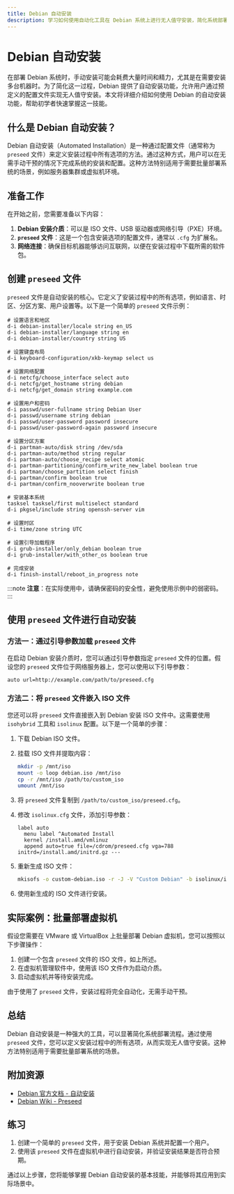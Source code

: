 ```yaml
---
title: Debian 自动安装
description: 学习如何使用自动化工具在 Debian 系统上进行无人值守安装，简化系统部署流程。
---
```


# Debian 自动安装

在部署 Debian 系统时，手动安装可能会耗费大量时间和精力，尤其是在需要安装多台机器时。为了简化这一过程，Debian 提供了自动安装功能，允许用户通过预定义的配置文件实现无人值守安装。本文将详细介绍如何使用 Debian 的自动安装功能，帮助初学者快速掌握这一技能。

## 什么是 Debian 自动安装？

Debian 自动安装（Automated Installation）是一种通过配置文件（通常称为 `preseed` 文件）来定义安装过程中所有选项的方法。通过这种方式，用户可以在无需手动干预的情况下完成系统的安装和配置。这种方法特别适用于需要批量部署系统的场景，例如服务器集群或虚拟机环境。

## 准备工作

在开始之前，您需要准备以下内容：

1. **Debian 安装介质**：可以是 ISO 文件、USB 驱动器或网络引导（PXE）环境。
2. **`preseed` 文件**：这是一个包含安装选项的配置文件，通常以 `.cfg` 为扩展名。
3. **网络连接**：确保目标机器能够访问互联网，以便在安装过程中下载所需的软件包。

## 创建 `preseed` 文件

`preseed` 文件是自动安装的核心。它定义了安装过程中的所有选项，例如语言、时区、分区方案、用户设置等。以下是一个简单的 `preseed` 文件示例：

```plaintext
# 设置语言和地区
d-i debian-installer/locale string en_US
d-i debian-installer/language string en
d-i debian-installer/country string US

# 设置键盘布局
d-i keyboard-configuration/xkb-keymap select us

# 设置网络配置
d-i netcfg/choose_interface select auto
d-i netcfg/get_hostname string debian
d-i netcfg/get_domain string example.com

# 设置用户和密码
d-i passwd/user-fullname string Debian User
d-i passwd/username string debian
d-i passwd/user-password password insecure
d-i passwd/user-password-again password insecure

# 设置分区方案
d-i partman-auto/disk string /dev/sda
d-i partman-auto/method string regular
d-i partman-auto/choose_recipe select atomic
d-i partman-partitioning/confirm_write_new_label boolean true
d-i partman/choose_partition select finish
d-i partman/confirm boolean true
d-i partman/confirm_nooverwrite boolean true

# 安装基本系统
tasksel tasksel/first multiselect standard
d-i pkgsel/include string openssh-server vim

# 设置时区
d-i time/zone string UTC

# 设置引导加载程序
d-i grub-installer/only_debian boolean true
d-i grub-installer/with_other_os boolean true

# 完成安装
d-i finish-install/reboot_in_progress note
```

:::note
**注意**：在实际使用中，请确保密码的安全性，避免使用示例中的弱密码。
:::

## 使用 `preseed` 文件进行自动安装

### 方法一：通过引导参数加载 `preseed` 文件

在启动 Debian 安装介质时，您可以通过引导参数指定 `preseed` 文件的位置。假设您的 `preseed` 文件位于网络服务器上，您可以使用以下引导参数：

```plaintext
auto url=http://example.com/path/to/preseed.cfg
```

### 方法二：将 `preseed` 文件嵌入 ISO 文件

您还可以将 `preseed` 文件直接嵌入到 Debian 安装 ISO 文件中。这需要使用 `isohybrid` 工具和 `isolinux` 配置。以下是一个简单的步骤：

1. 下载 Debian ISO 文件。
2. 挂载 ISO 文件并提取内容：

   ```bash
   mkdir -p /mnt/iso
   mount -o loop debian.iso /mnt/iso
   cp -r /mnt/iso /path/to/custom_iso
   umount /mnt/iso
   ```

3. 将 `preseed` 文件复制到 `/path/to/custom_iso/preseed.cfg`。
4. 修改 `isolinux.cfg` 文件，添加引导参数：

   ```plaintext
   label auto
     menu label ^Automated Install
     kernel /install.amd/vmlinuz
     append auto=true file=/cdrom/preseed.cfg vga=788 initrd=/install.amd/initrd.gz ---
   ```

5. 重新生成 ISO 文件：

   ```bash
   mkisofs -o custom-debian.iso -r -J -V "Custom Debian" -b isolinux/isolinux.bin -c isolinux/boot.cat -no-emul-boot -boot-load-size 4 -boot-info-table /path/to/custom_iso
   ```

6. 使用新生成的 ISO 文件进行安装。

## 实际案例：批量部署虚拟机

假设您需要在 VMware 或 VirtualBox 上批量部署 Debian 虚拟机，您可以按照以下步骤操作：

1. 创建一个包含 `preseed` 文件的 ISO 文件，如上所述。
2. 在虚拟机管理软件中，使用该 ISO 文件作为启动介质。
3. 启动虚拟机并等待安装完成。

由于使用了 `preseed` 文件，安装过程将完全自动化，无需手动干预。

## 总结

Debian 自动安装是一种强大的工具，可以显著简化系统部署流程。通过使用 `preseed` 文件，您可以定义安装过程中的所有选项，从而实现无人值守安装。这种方法特别适用于需要批量部署系统的场景。

## 附加资源

- [Debian 官方文档 - 自动安装](https://www.debian.org/releases/stable/amd64/apb.html)
- [Debian Wiki - Preseed](https://wiki.debian.org/DebianInstaller/Preseed)

## 练习

1. 创建一个简单的 `preseed` 文件，用于安装 Debian 系统并配置一个用户。
2. 使用该 `preseed` 文件在虚拟机中进行自动安装，并验证安装结果是否符合预期。

通过以上步骤，您将能够掌握 Debian 自动安装的基本技能，并能够将其应用到实际场景中。